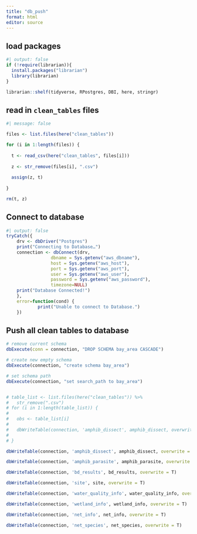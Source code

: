 ```yaml
---
title: "db_push"
format: html
editor: source
---
```


## load packages

```r
#| output: false
if (!require(librarian)){
  install.packages("librarian")
  library(librarian)
}

librarian::shelf(tidyverse, RPostgres, DBI, here, stringr)

```

## read in `clean_tables` files

```r
#| message: false

files <- list.files(here("clean_tables"))

for (i in 1:length(files)) {
  
  t <- read_csv(here("clean_tables", files[i]))
  
  z <- str_remove(files[i], ".csv")
  
  assign(z, t)
  
}

rm(t, z)

```

## Connect to database

```r
#| output: false
tryCatch({
    drv <- dbDriver("Postgres")
    print("Connecting to Database…")
    connection <- dbConnect(drv,
                 dbname = Sys.getenv("aws_dbname"),
                 host = Sys.getenv("aws_host"),
                 port = Sys.getenv("aws_port"),
                 user = Sys.getenv("aws_user"),
                 password = Sys.getenv("aws_password"),
                 timezone=NULL)
    print("Database Connected!")
    },
    error=function(cond) {
            print("Unable to connect to Database.")
    })

```

## Push all clean tables to database

```r

  
# remove current schema 
dbExecute(conn = connection, "DROP SCHEMA bay_area CASCADE")

# create new empty schema
dbExecute(connection, "create schema bay_area")

# set schema path
dbExecute(connection, "set search_path to bay_area")


# table_list <- list.files(here("clean_tables")) %>% 
#   str_remove(".csv")
# for (i in 1:length(table_list)) {
#   
#   obs <- table_list[i] 
#   
#   dbWriteTable(connection, 'amphib_dissect', amphib_dissect, overwrite = T)
#   
# }

dbWriteTable(connection, 'amphib_dissect', amphib_dissect, overwrite = T)

dbWriteTable(connection, 'amphib_parasite', amphib_parasite, overwrite = T)

dbWriteTable(connection, 'bd_results', bd_results, overwrite = T)

dbWriteTable(connection, 'site', site, overwrite = T)

dbWriteTable(connection, 'water_quality_info', water_quality_info, overwrite = T)

dbWriteTable(connection, 'wetland_info', wetland_info, overwrite = T)

dbWriteTable(connection, 'net_info', net_info, overwrite = T)

dbWriteTable(connection, 'net_species', net_species, overwrite = T)


```
